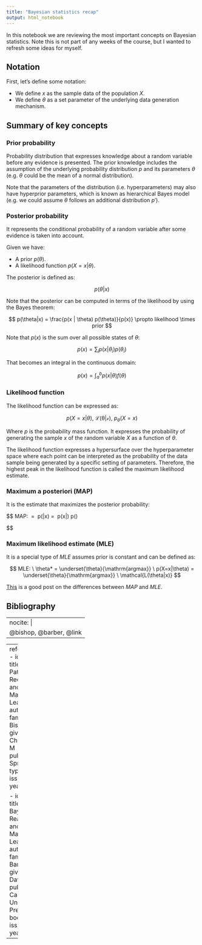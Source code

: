```yaml
---
title: "Bayesian statistics recap"
output: html_notebook
---
```


In this notebook we are reviewing the most important concepts on Bayesian statistics. Note this is not part of any weeks of the course,
but I wanted to refresh some ideas for myself.

## Notation

First, let's define some notation:

- We define $x$ as the sample data of the population $X$.
- We define $\theta$ as a set parameter of the underlying data generation mechanism.

## Summary of key concepts

### Prior probability

Probability distribution that expresses knowledge about a random variable before any evidence is presented. The prior knowledge
includes the assumption of the underlying probability distribution $p$ and its parameters $\theta$ (e.g. $\theta$ could be the mean
of a normal distribution).

Note that the parameters of the distribution (i.e. hyperparameters) may also have hyperprior parameters,
which is known as hierarchical Bayes model (e.g. we could assume $\theta$ follows an additional distribution $p'$).

### Posterior probability

It represents the conditional probability of a random variable after some evidence is taken into account.

Given we have:

- A prior $p(\theta)$.
- A likelihood function $p(X=x|\theta)$.

The posterior is defined as:

$$
p(\theta | x)
$$

Note that the posterior can be computed in terms of the likelihood by using the Bayes theorem:

$$
p(\theta|x) = \frac{p(x | \theta) p(\theta)}{p(x)} \propto likelihood \times prior
$$

Note that $p(x)$ is the sum over all possible states of $\theta$:

$$
p(x) = \sum_i p(x|\theta_i)p(\theta_i)
$$

That becomes an integral in the continuous domain:

$$
p(x) = \int^b_a p(x|\theta)f(\theta)
$$

### Likelihood function

The likelihood function can be expressed as:

$$p(X=x|\theta), \ \mathcal{L(\theta|x)}, \ p_{\theta}(X=x)$$

Where $p$ is the probability mass function. It expresses the probability of generating the sample $x$ of the random variable $X$ as a function of $\theta$.

The likelihood function expresses a hypersurface over the hyperparameter space where each point can be interpreted as the probability of the data sample being generated by
a specific setting of parameters. Therefore, the highest peak in the likelihood function is called the maximum likelihood estimate.


### Maximum a posteriori (MAP)

It is the estimate that maximizes the posterior probability:

$$
MAP: \ \theta* = \underset{\theta}{\mathrm{argmax}} \ p(\theta|x) = \underset{\theta}{\mathrm{argmax}} \ p(x|\theta) p(\theta)

$$

### Maximum likelihood estimate (MLE)

It is a special type of $MLE$ assumes prior is constant and can be defined as:

$$
MLE: \ \theta* = \underset{\theta}{\mathrm{argmax}} \ p(X=x|\theta) = \underset{\theta}{\mathrm{argmax}} \ \mathcal{L(\theta|x)}
$$

[This](https://wiseodd.github.io/techblog/2017/01/01/mle-vs-map/) is a good post on the differences between $MAP$ and $MLE$.



## Bibliography

---
nocite: | 
  @bishop, @barber, @link
---

---
references:
- id: bishop
  title: Pattern Recognition and Machine Learning
  author:
  - family: Bishop
    given: Christopher M
  publisher: Springer
  type: book
  issued:
    year: 2006

- id: barber
  title: Bayesian Reasoning and Machine Learning
  author:
  - family: Barber
    given: David
  publisher: Cambridge University Press
  type: book
  issued:
    year: 2012
---
